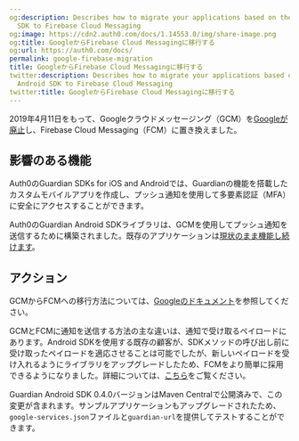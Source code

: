 ```yaml
---
og:description: Describes how to migrate your applications based on the Guardian Android
  SDK to Firebase Cloud Messaging
og:image: https://cdn2.auth0.com/docs/1.14553.0/img/share-image.png
og:title: GoogleからFirebase Cloud Messagingに移行する
og:url: https://auth0.com/docs/
permalink: google-firebase-migration
title: GoogleからFirebase Cloud Messagingに移行する
twitter:description: Describes how to migrate your applications based on the Guardian
  Android SDK to Firebase Cloud Messaging
twitter:title: GoogleからFirebase Cloud Messagingに移行する
---
```


2019年4月11日をもって、Googleクラウドメッセージング（GCM）を[Googleが廃止](https://firebase.googleblog.com/2018/04/time-to-upgrade-from-gcm-to-fcm.html)し、Firebase Cloud Messaging（FCM）に置き換えました。

## 影響のある機能

Auth0のGuardian SDKs for iOS and Androidでは、Guardianの機能を搭載したカスタムモバイルアプリを作成し、プッシュ通知を使用して多要素認証（MFA）に安全にアクセスすることができます。

Auth0のGuardian Android SDKライブラリは、GCMを使用してプッシュ通知を送信するために構築されました。既存のアプリケーションは[現状のまま機能し続けます](https://aws.amazon.com/blogs/messaging-and-targeting/the-end-of-google-cloud-messaging-and-what-it-means-for-your-apps/)。

## アクション

GCMからFCMへの移行方法については、[Googleのドキュメント](https://developers.google.com/cloud-messaging/android/android-migrate-fcm)を参照してください。

GCMとFCMに通知を送信する方法の主な違いは、通知で受け取るペイロードにあります。Android SDKを使用する既存の顧客が、SDKメソッドの呼び出し前に受け取ったペイロードを適応させることは可能でしたが、新しいペイロードを受け入れるようにライブラリをアップグレードしたため、FCMをより簡単に採用できるようになりました。詳細については、[こちら](https://github.com/auth0/Guardian.Android/pull/84)をご覧ください。

Guardian Android SDK 0.4.0バージョンはMaven Centralで公開済みで、この変更が含まれます。サンプルアプリケーションもアップグレードされたため、`google-services.json`ファイルと`guardian-url`を提供してテストすることができます。